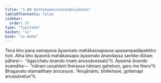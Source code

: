 ```yaml
---
title: "1.60 Gottenaanussāvanānujānana"
tableOfContents: false
sidebar:
  order: 57
type: "tipitaka"
basket: "vi"
book: "vi-maha"
---
```



<DynamicBreadcrumb />

<Division number="122" book="vi-maha">

<Paragraph number="511" book="vi-maha">
Tena kho pana samayena āyasmato mahākassapassa upasampadāpekkho hoti. Atha kho āyasmā mahākassapo āyasmato ānandassa santike dūtaṃ pāhesi—  “āgacchatu ānando imaṃ anussāvessatū”ti. Āyasmā ānando evamāha—  “nāhaṃ ussahāmi therassa nāmaṃ gahetuṃ, garu me thero”ti. Bhagavato etamatthaṃ ārocesuṃ. “Anujānāmi, bhikkhave, gottenapi anussāvetun”ti.
</Paragraph>
</Division>